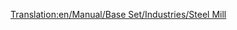 [[Translation:en/Manual/Base Set/Industries/Steel Mill]]
{{en/Manual/Base Set/Industries/Industries|Image=[[File:en/Manual/Base Set/Industries/Steelmill.png]]
|name=Steel Mill
|climates=Temperate.
|accepts=Iron Ore
|produces=Steel
|notes=Not present in other Climates.
}}